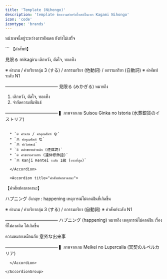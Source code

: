 ```yaml
---
title: 'Template (Nihongo)'
description: 'template ข้อความสำหรับโพสต์ในเพจ Kagami Nihongo'
icon: 'code'
icontype: 'brands'
---
```


<Note>หน้าเพจนี้อยู่ระหว่างการอัพเดต ยังทำไม่เสร็จ</Note>

<AccordionGroup>
  <Accordion title="คำศัพท์ภาษาญี่ปุ่น">
```
【คำศัพท์】

見限る
mikagiru
เลิกหวัง, ตัดใจ, ทอดทิ้ง

※ คำนาม / คำกริยากลุ่ม 3 (する) / สกรรมกริยา (他動詞) / อกรรมกริยา (自動詞)
※ คำศัพท์ระดับ N1

————————————
見限る (みかぎる) หมายถึง
1. เลิกหวัง, ตัดใจ, ทอดทิ้ง
2. จำกัดความสัมพันธ์

————————————
▍ภาพจากเกม Suisou Ginka no Istoria (水葬銀貨のイストリア)
```

  * `※ คำนาม / คำคุณศัพท์ な`
  * `※ คำคุณศัพท์ な`
  * `※ คำวิเศษณ์`
  * `※ คคำขยายคำหลัก (連体詞)`
  * `※ คำขยายคำหลัก (連体修飾語)`
  * `※ Kanji Kentei ระดับ 1級 (ยากที่สุด)`

  </Accordion>

  <Accordion title="คำศัพท์คาตาคานะ">
```
【คำศัพท์คาตาคานะ】

ハプニング
อังกฤษ : happening
เหตุการณ์ไม่คาดฝันที่เกิดขึ้น

※ คำนาม / คำกริยากลุ่ม 3 (する) / อกรรมกริยา (自動詞)
※ คำศัพท์ระดับ N1

————————————
ハプニング (happening) หมายถึง เหตุการณ์ไม่คาดฝัน เรื่องที่ไม่คาดคิด ได้เกิดขึ้น

ความหมายเหมือนกับ 意外な出来事

————————————
▍ภาพจากเกม Meikei no Lupercalia (冥契のルペルカリア)
```
  </Accordion>

</AccordionGroup>